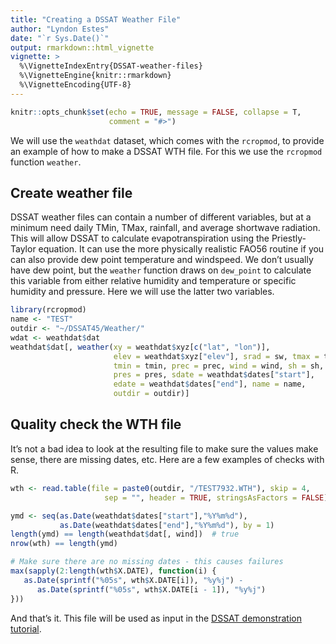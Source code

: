 ```yaml
---
title: "Creating a DSSAT Weather File"
author: "Lyndon Estes"
date: "`r Sys.Date()`"
output: rmarkdown::html_vignette
vignette: >
  %\VignetteIndexEntry{DSSAT-weather-files}
  %\VignetteEngine{knitr::rmarkdown}
  %\VignetteEncoding{UTF-8}
---
```


```r
knitr::opts_chunk$set(echo = TRUE, message = FALSE, collapse = T, 
                      comment = "#>")
```

We will use the `weathdat` dataset, which comes with the `rcropmod`, to provide an example of how to make a DSSAT WTH file. For this we use the `rcropmod` function `weather`. 

## Create weather file 

DSSAT weather files can contain a number of different variables, but at a minimum need daily TMin, TMax, rainfall, and average shortwave radiation. This will allow DSSAT to calculate evapotranspiration using the Priestly-Taylor equation. It can use the more physically realistic FAO56 routine if you can also provide dew point temperature and windspeed. We don't usually have dew point, but the `weather` function draws on `dew_point` to calculate this variable from either relative humidity and temperature or specific humidity and pressure. Here we will use the latter two variables.

```r
library(rcropmod)
name <- "TEST"
outdir <- "~/DSSAT45/Weather/"
wdat <- weathdat$dat
weathdat$dat[, weather(xy = weathdat$xyz[c("lat", "lon")], 
                       elev = weathdat$xyz["elev"], srad = sw, tmax = tmax,
                       tmin = tmin, prec = prec, wind = wind, sh = sh, 
                       pres = pres, sdate = weathdat$dates["start"], 
                       edate = weathdat$dates["end"], name = name, 
                       outdir = outdir)]
```

## Quality check the WTH file

It's not a bad idea to look at the resulting file to make sure the values make sense, there are missing dates, etc. Here are a few examples of checks with R. 
```r
wth <- read.table(file = paste0(outdir, "/TEST7932.WTH"), skip = 4, 
                     sep = "", header = TRUE, stringsAsFactors = FALSE)

ymd <- seq(as.Date(weathdat$dates["start"],"%Y%m%d"), 
           as.Date(weathdat$dates["end"],"%Y%m%d"), by = 1)
length(ymd) == length(weathdat$dat[, wind])  # true
nrow(wth) == length(ymd)

# Make sure there are no missing dates - this causes failures
max(sapply(2:length(wth$X.DATE), function(i) {
   as.Date(sprintf("%05s", wth$X.DATE[i]), "%y%j") - 
      as.Date(sprintf("%05s", wth$X.DATE[i - 1]), "%y%j") 
}))
```

And that's it. This file will be used as input in the [DSSAT demonstration tutorial](dssat-simple-demo.html).

